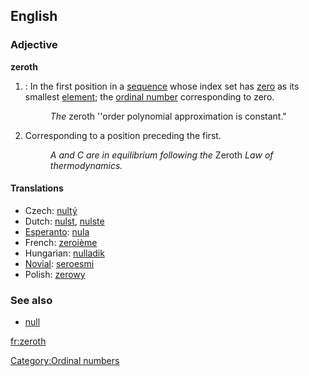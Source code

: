 ==English==
{{wikipedia}}
===Adjective===
'''zeroth'''
# {{mathematics}}: In the first position in a [[sequence]] whose index set has [[zero]] as its smallest [[element]]; the [[ordinal number]] corresponding to zero.
#: ''The'' zeroth ''order polynomial approximation is constant."
# Corresponding to a position preceding the first.
#: ''A and C are in equilibrium following the'' Zeroth ''Law of thermodynamics.''

====Translations====
*Czech: [[nultý]]
*Dutch: [[nulst]], [[nulste]]
*[[Esperanto]]: [[nula]]
*French: [[zeroième]]
*Hungarian: [[nulladik]]
*[[Novial]]: [[seroesmi]]
*Polish: [[zerowy]]

===See also===
*[[null]]

[[Category:Ordinal numbers]]

[[fr:zeroth]]